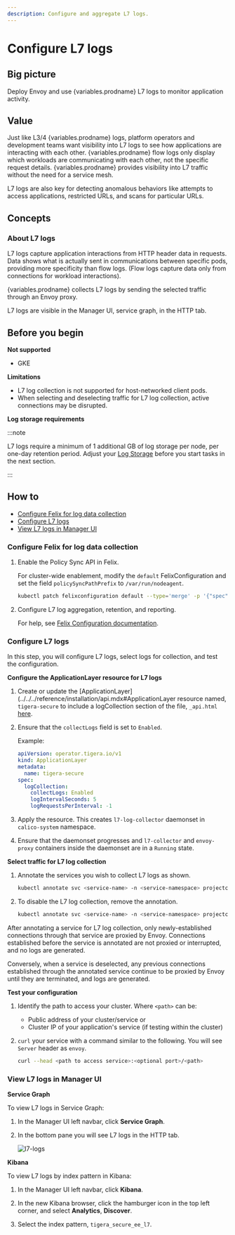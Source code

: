 ```yaml
---
description: Configure and aggregate L7 logs.
---
```



# Configure L7 logs

## Big picture

Deploy Envoy and use {variables.prodname} L7 logs to monitor application activity.

## Value

Just like L3/4 {variables.prodname} logs, platform operators and
development teams want visibility into L7 logs to see how applications are interacting with each
other. {variables.prodname} flow logs only display which workloads are communicating
with each other, not the specific request details. {variables.prodname} provides visibility into L7 traffic without the need for a service mesh.

L7 logs are also key for detecting anomalous behaviors like attempts to
access applications, restricted URLs, and scans for particular URLs.

## Concepts

### About L7 logs

L7 logs capture application interactions from HTTP header data in requests. Data shows what is actually sent in communications between specific pods, providing more specificity than flow logs. (Flow logs capture data only from connections for workload interactions).

{variables.prodname} collects L7 logs by sending the selected traffic through an Envoy proxy.

L7 logs are visible in the Manager UI, service graph, in the HTTP tab.

## Before you begin

**Not supported**
- GKE

**Limitations**

- L7 log collection is not supported for host-networked client pods.
- When selecting and deselecting traffic for L7 log collection, active connections may be disrupted.

**Log storage requirements**

:::note

L7 logs require a minimum of 1 additional GB of log storage per node, per one-day retention period. Adjust your [Log Storage](../../../operations/logstorage/adjust-log-storage-size.mdx) before you start tasks in the next section.

:::

## How to
- [Configure Felix for log data collection](#configure-felix-for-log-data-collection)
- [Configure L7 logs](#configure-l7-logs)
- [View L7 logs in Manager UI](#view-l7-logs-in-manager-ui)

### Configure Felix for log data collection

1. Enable the Policy Sync API in Felix.

   For cluster-wide enablement, modify the `default` FelixConfiguration and set the field `policySyncPathPrefix` to `/var/run/nodeagent`.

   ```bash
   kubectl patch felixconfiguration default --type='merge' -p '{"spec":{"policySyncPathPrefix":"/var/run/nodeagent"}}'
   ```

1. Configure L7 log aggregation, retention, and reporting.

   For help, see [Felix Configuration documentation](../../../reference/component-resources/node/felix/configuration.mdx#calico-enterprise-specific-configuration).

### Configure L7 logs

In this step, you will configure L7 logs, select logs for collection, and test the configuration.

**Configure the ApplicationLayer resource for L7 logs**

1. Create or update the [ApplicationLayer](../../../reference/installation/api.mdx#ApplicationLayer resource named, `tigera-secure` to include a logCollection section of the file, `_api.html` [here](../../../reference/installation/api.mdx).

1. Ensure that the `collectLogs` field is set to `Enabled`.

   Example:

   ```yaml
   apiVersion: operator.tigera.io/v1
   kind: ApplicationLayer
   metadata:
     name: tigera-secure
   spec:
     logCollection:
       collectLogs: Enabled
       logIntervalSeconds: 5
       logRequestsPerInterval: -1
   ```

1. Apply the resource. This creates `l7-log-collector` daemonset in `calico-system` namespace.

1. Ensure that the daemonset progresses and `l7-collector` and `envoy-proxy` containers inside the daemonset are in a `Running` state.

**Select traffic for L7 log collection**

1. Annotate the services you wish to collect L7 logs as shown.

   ```bash
   kubectl annotate svc <service-name> -n <service-namespace> projectcalico.org/l7-logging=true
   ```

2. To disable the L7 log collection, remove the annotation.

   ```bash
   kubectl annotate svc <service-name> -n <service-namespace> projectcalico.org/l7-logging-
   ```

After annotating a service for L7 log collection, only newly-established connections through that service are proxied by Envoy. Connections established before the service is annotated are not proxied or interrupted, and no logs are generated.

Conversely, when a service is deselected, any previous connections established through the annotated service continue to be proxied by Envoy until they are terminated, and logs are generated.

**Test your configuration**

1. Identify the path to access your cluster. Where `<path>` can be:

   - Public address of your cluster/service
     or
   - Cluster IP of your application's service (if testing within the cluster)

1. `curl` your service with a command similar to the following. You will see `Server` header as `envoy`.

   ```bash
   curl --head <path to access service>:<optional port>/<path>
   ```

### View L7 logs in Manager UI

**Service Graph**

To view L7 logs in Service Graph:

1. In the Manager UI left navbar, click **Service Graph**.
1. In the bottom pane you will see L7 logs in the HTTP tab.

   ![l7-logs](/img/calico-enterprise/l7-logs.png)

**Kibana**

To view L7 logs by index pattern in Kibana:

1. In the Manager UI left navbar, click **Kibana**.

1. In the new Kibana browser, click the hamburger icon in the top left corner, and select **Analytics**, **Discover**.

1. Select the index pattern, `tigera_secure_ee_l7`.
